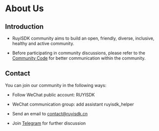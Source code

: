 
# About Us

## Introduction

- RuyiSDK community aims to build an open, friendly, diverse, inclusive, healthy and active community.

- Before participating in community discussions, please refer to the [Community Code](/code_of_conduct) for better communication within the community.

## Contact

You can join our community in the following ways:

- Follow WeChat public account: RUYISDK
- WeChat communication group: add assistant ruyisdk_helper
- Send an email to [contact@ruyisdk.cn](mailto:contact@ruyisdk.cn)
- Join [Telegram](https://t.me/ruyisdk) for further discussion

  <MyApp />
